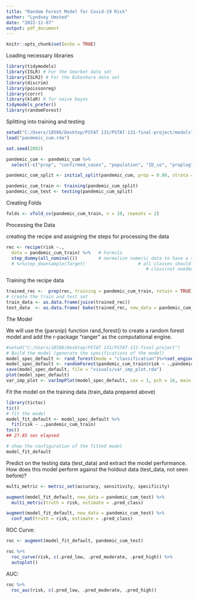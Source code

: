 ```yaml
---
title: "Random Forest Model for Covid-19 Risk"
author: "Lyndsey Umsted"
date: "2022-11-07"
output: pdf_document
---
```


```r
knitr::opts_chunk$set(echo = TRUE)
```


Loading necessary libraries
```r
library(tidymodels)
library(ISLR) # For the Smarket data set
library(ISLR2) # For the Bikeshare data set
library(discrim)
library(poissonreg)
library(corrr)
library(klaR) # for naive bayes
tidymodels_prefer()
library(randomForest)
```

Splitting into training and testing
```r
setwd("C:/Users/18586/Desktop/PSTAT 131/PSTAT-131-final-project/models")
load("pandemic_cum.rda")

set.seed(2002)

pandemic_cum <- pandemic_cum %>%
  select(-c("prop", "confirmed_cases", "population", "ID_co", "proplog"))

pandemic_cum_split <- initial_split(pandemic_cum, prop = 0.80, strata = risk)

pandemic_cum_train <- training(pandemic_cum_split)
pandemic_cum_test <- testing(pandemic_cum_split)
```


Creating Folds
```r
folds <- vfold_cv(pandemic_cum_train, v = 10, repeats = 2)
```

Processing the Data

creating the recipe and assigning the steps for processing the data
```r
rec <- recipe(risk ~., 
  data = pandemic_cum_train) %>%   # Formula
  step_dummy(all_nominal())        # normalize numeric data to have a standard deviation of one.
  # %>%step_downsample(Target)                    # all classes should have the same frequency as the minority 
                                                     # class(not needed in our case)
```

Training the recipe data
```r
trained_rec <-  prep(rec, training = pandemic_cum_train, retain = TRUE)
# create the train and test set 
train_data <- as.data.frame(juice(trained_rec))
test_data  <- as.data.frame( bake(trained_rec, new_data = pandemic_cum_test))
```

The Model

We will use the {parsnip} function rand_forest() to create a random forest model and add the r-package “ranger” as the computational engine.
```r
#setwd("C:/Users/18586/Desktop/PSTAT 131/PSTAT-131-final-project")
# Build the model (generate the specifications of the model) 
model_spec_default <- rand_forest(mode = "classification")%>%set_engine("ranger", verbose = TRUE)
model_spec_default <- randomForest(pandemic_cum_train$risk ~ .,pandemic_cum_train)
save(model_spec_default, file = "visuals/var_imp_plot.rda")
plot(model_spec_default)
var_imp_plot <- varImpPlot(model_spec_default, cex = 1, pch = 16, main = "Variable Importance Under Random Forest Model")
```

Fit the model on the training data (train_data prepared above)
```r
library(tictoc)
tic()
# fit the model
model_fit_default <- model_spec_default %>%
  fit(risk ~ .,pandemic_cum_train)
toc()
## 27.85 sec elapsed

# show the configuration of the fitted model
model_fit_default
```

Predict on the testing data (test_data) and extract the model performance. How does this model perform against the holdout data (test_data, not seen before)?
```r
multi_metric <- metric_set(accuracy, sensitivity, specificity)

augment(model_fit_default, new_data = pandemic_cum_test) %>%
  multi_metric(truth = risk, estimate = .pred_class)
```

```r
augment(model_fit_default, new_data = pandemic_cum_test) %>%
  conf_mat(truth = risk, estimate = .pred_class) 
```

ROC Curve:
```r
roc <- augment(model_fit_default, pandemic_cum_test)

roc %>%
  roc_curve(risk, c(.pred_low, .pred_moderate, .pred_high)) %>%
  autoplot()
```


AUC:
```r
roc %>%
  roc_auc(risk, c(.pred_low, .pred_moderate, .pred_high))
```

